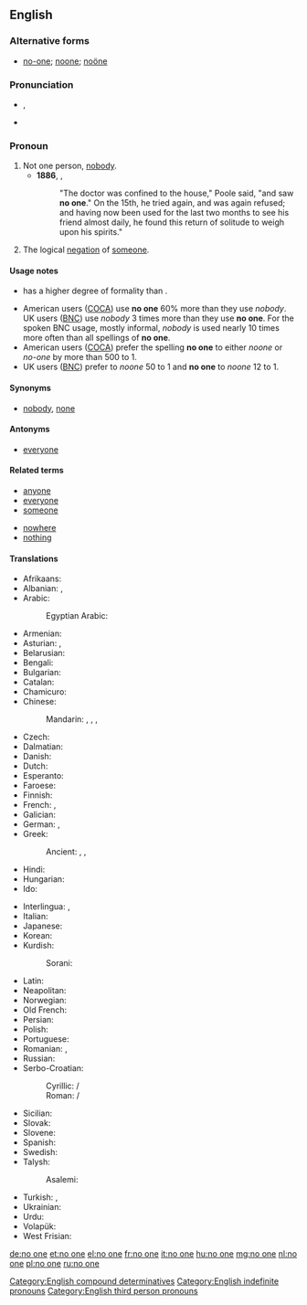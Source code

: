 ==English==

===Alternative forms===
* [[no-one]]; [[noone]]; [[noöne]]

===Pronunciation===
* {{a|US}} {{IPA|/ˈnoʊwʌn/}}, {{X-SAMPA|/"noUwVn/}}
* {{audio|En-uk-no one.ogg|Audio (UK)}}

===Pronoun===
{{en-pron|pos=[[no]] [[one]]}}

# Not one person, [[nobody]].
#* '''1886''', {{w|Robert Louis Stevenson}}, {{w|Strange Case Of Dr Jekyll And Mr Hyde}}
#*: "The doctor was confined to the house," Poole said, "and saw '''no one'''." On the 15th, he tried again, and was again refused; and having now been used for the last two months to see his friend almost daily, he found this return of solitude to weigh upon his spirits."
# The logical [[negation]] of [[someone]].

====Usage notes====
* {{term|no one|No one}} has a higher degree of formality than {{term|nobody}}.
* American users ([[COCA]]) use '''no one''' 60% more than they use ''nobody''. UK users ([[BNC]]) use ''nobody'' 3 times more than they use '''no one'''. For the spoken BNC usage, mostly informal, ''nobody'' is used nearly 10 times more often than all spellings of '''no one'''.
* American users ([[COCA]]) prefer the spelling '''no one''' to either ''noone'' or ''no-one'' by more than 500 to 1.
* UK users ([[BNC]]) prefer {{term|no-one}} to ''noone'' 50 to 1 and '''no one''' to ''noone'' 12 to 1.

====Synonyms====
* [[nobody]], [[none]]

====Antonyms====
* [[everyone]]

====Related terms====
{{rel-top|terms related to ''no one''}}
* [[anyone]]
* [[everyone]]
* [[someone]]
{{rel-mid}}
* [[nowhere]]
* [[nothing]]
{{rel-bottom}}

====Translations====
{{trans-top|not even a single person}}
* Afrikaans: {{t-|af|niemand|xs=Afrikaans}}
* Albanian: {{t+|sq|askush|xs=Albanian}}, {{t-|sq|kurrkush|xs=Albanian}}
* Arabic: {{t-|ar|لا أحد|tr=laa 'áHad|sc=Arab}}
*: Egyptian Arabic: {{tø|arz|ماحدش|tr=maHaddish|sc=Arab}}
* Armenian: {{t-|hy|ոչ ոք|tr=oč okʻ}}
* Asturian: {{t|ast|naide}}, {{t|ast|ñaide}}
* Belarusian: {{t-|be|ніхто|tr=nixtó|sc=Cyrl}}
* Bengali: {{t-|bn|কেউ না|tr=keu na|sc=Beng|xs=Bengali}}
* Bulgarian: {{t-|bg|никой|tr=níkoj|sc=Cyrl}}
* Catalan: {{t-|ca|ningú}}
* Chamicuro: {{tø|ccc|meyana'shanaye}}
* Chinese:
*: Mandarin: {{t|zh|沒有人|sc=Hani}}, {{t|zh|没有人|tr=méiyǒu rén|sc=Hani}}, {{t|zh|沒人|sc=Hani}}, {{t|zh|没人|tr=méirén|sc=Hani}}
* Czech: {{t+|cs|nikdo}}
* Dalmatian: {{tø|dlm|nenčoin}}
* Danish: {{t-|da|ingen}}
* Dutch: {{t+|nl|niemand}}
* Esperanto: {{t-|eo|neniu}}
* Faroese: {{t-|fo|eingin|xs=Faroese}}
* Finnish: {{t-|fi|ei kukaan}}
* French: {{t+|fr|personne}} {{qualifier|in a negative clause}}, {{t+|fr|nul}}
* Galician: {{t|gl|ninguén}}
* German: {{t+|de|niemand}}, {{t+|de|keiner|m}}
* Greek: {{t+|el|κανένας|tr=kanenas}}
*: Ancient: {{tø|grc|οὐδείς|tr=oudeís|sc=polytonic}}, {{tø|grc|οὖτις|tr=oûtis|sc=polytonic}}, {{tø|grc|μήτις|tr=mếtis|sc=polytonic}}
* Hindi: {{t-|hi|कोई नहीं|tr=ko'ī nahī̃|sc=Deva}}
* Hungarian: {{t+|hu|senki}}
* Ido: {{t+|io|nulu|xs=Ido}}
{{trans-mid}}
* Interlingua: {{t|ia|necuno}}, {{t|ia|nemo}}
* Italian: {{t+|it|nessuno}}
* Japanese: {{t-|ja|だれも|tr=だれも...ない, dare-mo ... nai|alt=誰も...ない|sc=Jpan}}
* Korean: {{t-|ko|아무도|tr=amudo...anida|alt=아무도...아니다|sc=Kore}}
* Kurdish:
*: Sorani: {{t|ku|که‌س|tr=kes|sc=ku-Arab}}
* Latin: {{t+|la|nemo}}
* Neapolitan: {{tø|nap|nisciuno}}
* Norwegian: {{t+|no|ingen}}
* Old French: {{tø|fro|nul}}
* Persian: {{t-|fa|هیچ‌کس|tr=hič-kas|sc=fa-Arab}}
* Polish: {{t+|pl|nikt}}
* Portuguese: {{t+|pt|ninguém}}
* Romanian: {{t-|ro|nimeni}}, {{t-|ro|niciun|nici unul|m|n}}
* Russian: {{t+|ru|никто|tr=niktó}}
* Serbo-Croatian:
*: Cyrillic: {{t|sh|нико|sc=Cyrl}} / {{t|sh|нитко|sc=Cyrl}}
*: Roman: {{t|sh|niko}} / {{t|sh|nitko}}
* Sicilian: {{t|scn|nuddu}}
* Slovak: {{t-|sk|nikto}}
* Slovene: {{t+|sl|nihče}}
* Spanish: {{t+|es|nadie}}
* Swedish: {{t+|sv|ingen}}
* Talysh:
*: Asalemi: {{tø|tly|هیش کسی|tr=hiš kasi|sc=fa-Arab}}
* Turkish: {{t+|tr|kimse}}, {{t+|tr|hiç kimse}}
* Ukrainian: {{t-|uk|ніхто|tr=nixtó|sc=Cyrl}}
* Urdu: {{t-|ur|کوئی نہیں|tr=ko'ī nahī̃|sc=ur-Arab}}
* Volapük: {{t|vo|nek}}
* West Frisian: {{t-|fy|nimmen|xs=West Frisian}}
{{trans-bottom}}

[[Category:English compound determinatives]]
[[Category:English indefinite pronouns]]
[[Category:English third person pronouns]]

[[de:no one]]
[[et:no one]]
[[el:no one]]
[[fr:no one]]
[[it:no one]]
[[hu:no one]]
[[mg:no one]]
[[nl:no one]]
[[pl:no one]]
[[ru:no one]]